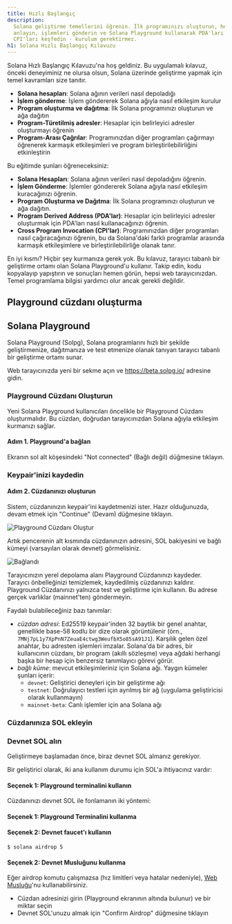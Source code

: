 ```yaml
---
title: Hızlı Başlangıç
description:
  Solana geliştirme temellerini öğrenin. İlk programınızı oluşturun, hesapları
  anlayın, işlemleri gönderin ve Solana Playground kullanarak PDA'ları ve
  CPI'ları keşfedin - kurulum gerektirmez.
h1: Solana Hızlı Başlangıç Kılavuzu
---
```


Solana Hızlı Başlangıç Kılavuzu'na hoş geldiniz. Bu uygulamalı kılavuz, önceki
deneyiminiz ne olursa olsun, Solana üzerinde geliştirme yapmak için temel
kavramları size tanıtır.

- **Solana hesapları**: Solana ağının verileri nasıl depoladığı
- **İşlem gönderme**: İşlem göndererek Solana ağıyla nasıl etkileşim kurulur
- **Program oluşturma ve dağıtma**: İlk Solana programınızı oluşturun ve ağa
  dağıtın
- **Program-Türetilmiş adresler**: Hesaplar için belirleyici adresler
  oluşturmayı öğrenin
- **Program-Arası Çağrılar**: Programınızdan diğer programları çağırmayı
  öğrenerek karmaşık etkileşimleri ve program birleştirilebilirliğini
  etkinleştirin

Bu eğitimde şunları öğreneceksiniz:

- **Solana Hesapları**: Solana ağının verileri nasıl depoladığını öğrenin.
- **İşlem Gönderme**: İşlemler göndererek Solana ağıyla nasıl etkileşim
  kuracağınızı öğrenin.
- **Program Oluşturma ve Dağıtma**: İlk Solana programınızı oluşturun ve ağa
  dağıtın.
- **Program Derived Address (PDA'lar)**: Hesaplar için belirleyici adresler
  oluşturmak için PDA'ları nasıl kullanacağınızı öğrenin.
- **Cross Program Invocation (CPI'lar)**: Programınızdan diğer programları nasıl
  çağıracağınızı öğrenin, bu da Solana'daki farklı programlar arasında karmaşık
  etkileşimlere ve birleştirilebilirliğe olanak tanır.

En iyi kısmı? Hiçbir şey kurmanıza gerek yok. Bu kılavuz, tarayıcı tabanlı bir
geliştirme ortamı olan Solana Playground'u kullanır. Takip edin, kodu kopyalayıp
yapıştırın ve sonuçları hemen görün, hepsi web tarayıcınızdan. Temel programlama
bilgisi yardımcı olur ancak gerekli değildir.

## Playground cüzdanı oluşturma

## Solana Playground

Solana Playground (Solpg), Solana programlarını hızlı bir şekilde
geliştirmenize, dağıtmanıza ve test etmenize olanak tanıyan tarayıcı tabanlı bir
geliştirme ortamı sunar.

Web tarayıcınızda yeni bir sekme açın ve https://beta.solpg.io/ adresine gidin.

<Steps>
<Step>

### Playground Cüzdanı Oluşturun

Yeni Solana Playground kullanıcıları öncelikle bir Playground Cüzdanı
oluşturmalıdır. Bu cüzdan, doğrudan tarayıcınızdan Solana ağıyla etkileşim
kurmanızı sağlar.

#### Adım 1. Playground'a bağlan

Ekranın sol alt köşesindeki "Not connected" (Bağlı değil) düğmesine tıklayın.

### Keypair'inizi kaydedin

#### Adım 2. Cüzdanınızı oluşturun

Sistem, cüzdanınızın keypair'ini kaydetmenizi ister. Hazır olduğunuzda, devam
etmek için "Continue" (Devam) düğmesine tıklayın.

![Playground Cüzdanı Oluştur](/assets/docs/intro/quickstart/pg-create-wallet.png)

Artık pencerenin alt kısmında cüzdanınızın adresini, SOL bakiyesini ve bağlı
kümeyi (varsayılan olarak devnet) görmelisiniz.

![Bağlandı](/assets/docs/intro/quickstart/pg-connected.png)

<Callout>
  Tarayıcınızın yerel depolama alanı Playground Cüzdanınızı kaydeder. Tarayıcı
  önbelleğinizi temizlemek, kaydedilmiş cüzdanınızı kaldırır. Playground
  Cüzdanınızı yalnızca test ve geliştirme için kullanın. Bu adrese gerçek
  varlıklar (mainnet'ten) göndermeyin.
</Callout>

Faydalı bulabileceğiniz bazı tanımlar:

- _cüzdan adresi_: Ed25519 keypair'inden 32 baytlık bir genel anahtar,
  genellikle base-58 kodlu bir dize olarak görüntülenir (örn.,
  `7MNj7pL1y7XpPnN7ZeuaE4ctwg3WeufbX5o85sA91J1`). Karşılık gelen özel anahtar,
  bu adresten işlemleri imzalar. Solana'da bir adres, bir kullanıcının cüzdanı,
  bir program (akıllı sözleşme) veya ağdaki herhangi başka bir hesap için
  benzersiz tanımlayıcı görevi görür.
- _bağlı küme_: mevcut etkileşimleriniz için Solana ağı. Yaygın kümeler şunları
  içerir:
  - `devnet`: Geliştirici deneyleri için bir geliştirme ağı
  - `testnet`: Doğrulayıcı testleri için ayrılmış bir ağ (uygulama geliştiricisi
    olarak kullanmayın)
  - `mainnet-beta`: Canlı işlemler için ana Solana ağı

### Cüzdanınıza SOL ekleyin

### Devnet SOL alın

Geliştirmeye başlamadan önce, biraz devnet SOL almanız gerekiyor.

Bir geliştirici olarak, iki ana kullanım durumu için SOL'a ihtiyacınız vardır:

#### Seçenek 1: Playground terminalini kullanın

Cüzdanınızı devnet SOL ile fonlamanın iki yöntemi:

#### Seçenek 1: Playground Terminalini kullanma

#### Seçenek 2: Devnet faucet'ı kullanın

```terminal
$ solana airdrop 5
```

#### Seçenek 2: Devnet Musluğunu kullanma

Eğer airdrop komutu çalışmazsa (hız limitleri veya hatalar nedeniyle),
[Web Musluğu](https://faucet.solana.com/)'nu kullanabilirsiniz.

- Cüzdan adresinizi girin (Playground ekranının altında bulunur) ve bir miktar
  seçin
- Devnet SOL'unuzu almak için "Confirm Airdrop" düğmesine tıklayın
